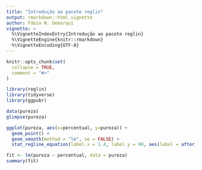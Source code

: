 ```yaml
---
title: "Introdução ao pacote reglin"
output: rmarkdown::html_vignette
author: Fábio N. Demarqui
vignette: >
  %\VignetteIndexEntry{Introdução ao pacote reglin}
  %\VignetteEngine{knitr::rmarkdown}
  %\VignetteEncoding{UTF-8}
---
```


```r
knitr::opts_chunk$set(
  collapse = TRUE,
  comment = "#>"
)
```


```r
library(reglin)
library(tidyverse)
library(ggpubr)

data(pureza)
glimpse(pureza)

ggplot(pureza, aes(x=percentual, y=pureza)) +
  geom_point() +
  geom_smooth(method = "lm", se = FALSE) +
  stat_regline_equation(label.x = 1.4, label.y = 90, aes(label = after_stat(eq.label))) 

fit <- lm(pureza ~ percentual, data = pureza)
summary(fit)
```

